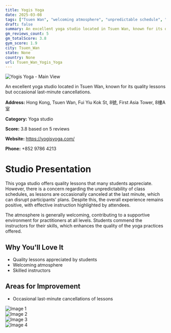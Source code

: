 ```yaml
---
title: Yogis Yoga
date: 2025-03-08
tags: ["Tsuen Wan", "welcoming atmosphere", "unpredictable schedule", "Tsuen Wan"]  
draft: false
summary: An excellent yoga studio located in Tsuen Wan, known for its quality lessons but occasional last-minute cancellations.
gm_reviews_count: 5
gm_totalScore: 3.8
gym_score: 1.9
city: Tsuen_Wan
state: None
country: None
url: Tsuen_Wan_Yogis_Yoga
---
```


<div className="aspect-[16/9] relative my-8">
  <img 
    src="https://lh5.googleusercontent.com/p/AF1QipNjwrbIf_w4fjMpucTP-gFRQrihnqbhlIqkRWWG=w1920-h1080-k-no"
    alt="Yogis Yoga - Main View"
    className="object-cover absolute inset-0 w-full h-full rounded-lg"
  />
</div>

An excellent yoga studio located in Tsuen Wan, known for its quality lessons but occasional last-minute cancellations.

**Address:** Hong Kong, Tsuen Wan, Fui Yiu Kok St, 8號, First Asia Tower, 8樓A室

**Category:** Yoga studio

**Score:** 3.8 based on 5 reviews

**Website:** https://yogisyoga.com/

**Phone:** +852 9786 4213

# Studio Presentation

This yoga studio offers quality lessons that many students appreciate. However, there is a concern regarding the unpredictability of class schedules, as lessons are occasionally canceled at the last minute, which can disrupt participants' plans. Despite this, the overall experience remains positive, with effective instruction highlighted by attendees.

The atmosphere is generally welcoming, contributing to a supportive environment for practitioners at all levels. Students commend the instructors for their skills, which enhances the quality of the yoga practices offered.

## Why You'll Love It

- Quality lessons appreciated by students
- Welcoming atmosphere
- Skilled instructors

## Areas for Improvement

- Occasional last-minute cancellations of lessons

<div className="grid grid-cols-1 xl:grid-cols-2 gap-4 my-8">
<div className="aspect-[4/3] relative"><img src="https://lh5.googleusercontent.com/p/AF1QipMBUNwy_whtusWhnyCbmKbzXNj8wx-4DrpV8V6F=w1920-h1080-k-no" alt="Image 1" className="object-cover absolute inset-0 w-full h-full rounded-lg" /></div>
<div className="aspect-[4/3] relative"><img src="https://lh5.googleusercontent.com/p/AF1QipPMCPgtzbPfPwphz3XiBtPrGXCE_X3MwaHjcRuC=w1920-h1080-k-no" alt="Image 2" className="object-cover absolute inset-0 w-full h-full rounded-lg" /></div>
<div className="aspect-[4/3] relative"><img src="https://lh5.googleusercontent.com/p/AF1QipPVtV8gFDK_hqr6d0lTJtbDGDieswdMKVbtIBNB=w1920-h1080-k-no" alt="Image 3" className="object-cover absolute inset-0 w-full h-full rounded-lg" /></div>
<div className="aspect-[4/3] relative"><img src="https://lh5.googleusercontent.com/p/AF1QipO7vtoQVyUeyjGsne1M-M1MNdWfUo5QN4Twy6hR=w1920-h1080-k-no" alt="Image 4" className="object-cover absolute inset-0 w-full h-full rounded-lg" /></div>
</div>